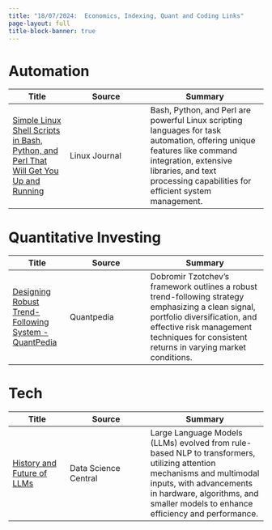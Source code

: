 ```yaml
---
title: "18/07/2024:  Economics, Indexing, Quant and Coding Links"
page-layout: full
title-block-banner: true
---
```


# Automation

| Title | Source | Summary |
|-----|-------|----------|
| [Simple Linux Shell Scripts in Bash, Python, and Perl That Will Get You Up and Running](https://www.linuxjournal.com/content/simple-linux-shell-scripts-bash-python-and-perl-will-get-you-and-running) | Linux Journal | Bash, Python, and Perl are powerful Linux scripting languages for task automation, offering unique features like command integration, extensive libraries, and text processing capabilities for efficient system management.  | 


# Quantitative Investing

| Title | Source | Summary |
|-----|-------|----------|
| [Designing Robust Trend-Following System - QuantPedia](https://quantpedia.com/) | Quantpedia | Dobromir Tzotchev's framework outlines a robust trend-following strategy emphasizing a clean signal, portfolio diversification, and effective risk management techniques for consistent returns in varying market conditions.  | 


# Tech

| Title | Source | Summary |
|-----|-------|----------|
| [History and Future of LLMs](https://www.datasciencecentral.com/history-and-future-of-llms/) | Data Science Central | Large Language Models (LLMs) evolved from rule-based NLP to transformers, utilizing attention mechanisms and multimodal inputs, with advancements in hardware, algorithms, and smaller models to enhance efficiency and performance.  | 
